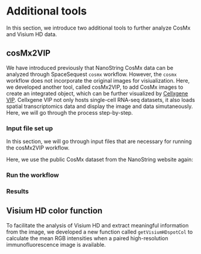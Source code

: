 # Additional tools

In this section, we introduce two additional tools to further analyze CosMx and Visium HD data.

## cosMx2VIP

We have introduced previously that NanoString CosMx data can be analyzed through SpaceSequest `cosmx` workflow. However, the `cosmx` workflow does not incorporate the original images for visiualization. Here, we developed another tool, called cosMx2VIP, to add CosMx images to create an integrated object, which can be further visualized by [Cellxgene VIP](https://github.com/interactivereport/cellxgene_VIP){target="_blank"}. Cellxgene VIP not only hosts single-cell RNA-seq datasets, it also loads spatial transcriptomics data and display the image and data simutaneously. Here, we will go through the process step-by-step.

### Input file set up

In this section, we will go through input files that are necessary for running the cosMx2VIP workflow.

Here, we use the public CosMx dataset from the NanoString website again: 

### Run the workflow

### Results

## Visium HD color function

To facilitate the analysis of Visium HD and extract meaningful information from the image, we developed a new function called `getVisiumHDspotCol` to calculate the mean RGB intensities when a paired high-resolution immunofluorescence image is available.
